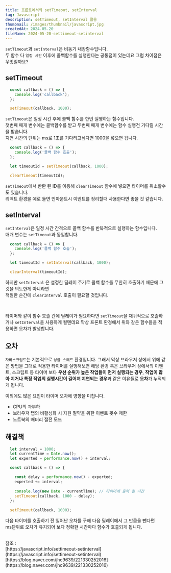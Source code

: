 ```yaml
---
title: 프론트에서의 setTimeout, setInterval
tag: Javascript
description: setTimeout, setInterval 활용
thumbnail: /images/thumbnail/javascript.jpg
createdAt: 2024.05.20
fileName: 2024-05-20-settimeout-setinterval
---
```


`setTimeout`과 `setInterval`은 비동기 내장함수입니다.<br/>
두 함수 다 `일정 시간` 이후에 콜백함수를 실행한다는 공통점이 있는데요 그럼 차이점은 무엇일까요?

## setTimeout

```javascript
  const callback = () => {
    console.log('callback');
  };

  setTimeout(callback, 1000);
```

`setTimeout`은 일정 시간 후에 콜백 함수를 한번 실행하는 함수입니다.<br/>
첫번째 매개 변수에는 콜백함수를 받고 두번째 매개 변수에는 함수 실행전 기다릴 시간을 받습니다.<br/>
지연 시간의 단위는 ms로 1초를 기다리고싶다면 1000을 넣으면 됩니다.

```javascript
  const callback = () => {
    console.log('콜백 함수 호출');
  };

  let timeoutId = setTimeout(callback, 1000);

  clearTimeout(timeoutId);
```

`setTimeout`에서 반환 된 ID를 이용해 `clearTimeout` 함수에 넣으면 타이머를 취소할수도 있습니다.<br/>
리액트 환경을 예로 들면 언마운트시 이벤트를 정리할때 사용한다면 좋을 것 같습니다.

## setInterval

`setInterval`은 일정 시간 간격으로 콜백 함수를 반복적으로 실행하는 함수입니다.<br/>
매개 변수는 `setTimeout`과 동일합니다.

```javascript
  const callback = () => {
    console.log('콜백 함수 호출');
  };

  let timeoutId = setInterval(callback, 1000);

  clearInterval(timeoutId);
```

하지만 `setInterval` 은 설정한 딜레이 주기로 콜백 함수를 무한히 호출하기 때문에 그것을 의도한게 아니라면<br/>
적절한 순간에 `clearInterval` 호출이 필요할 것입니다.

<br/>

타이머와 같이 함수 호출 간에 딜레이가 필요하다면 `setTimeout`을 재귀적으로 호출하거나 `setInterval`을 사용하게 될텐데요
막상 프론트 환경에서 위와 같은 함수들을 적용하면 오차가 발생합니다.

## 오차

`자바스크립트`는 기본적으로 `싱글 스레드` 환경입니다. 그래서 막상 브라우저 상에서 위에 같은 방법을 그대로 적용한
타이머를 실행해보면 해당 환경 혹은 브라우저 상에서의 이벤트, 스크립트 등 타이머 보다 <strong>우선 순위가 높은 작업들이
먼저 실행되는 경우</strong>, <strong>작업이 많아 지거나 특정 작업의 실행시간이 길어져 지연되는 경우</strong>과 같은 이유들로
<strong>오차</strong>가 누적되게 됩니다.

이외에도 많은 요인이 타이머 오차에 영향을 미칩니다.

- CPU의 과부하
- 브라우저 탭의 비활성화 시 자원 절약을 위한 이벤트 횟수 제한
- 노트북의 배터리 절전 모드

## 해결책

```javascript
  let interval = 1000;
  let currentTime = Date.now();
  let experted = performance.now() + interval;

  const callback = () => {

    const delay = performance.now() - experted;
    experted += interval;
    
    console.log(new Date - currentTime); // 타이머에 출력 될 시간
    setTimeout(callback, 1000 - delay);
  };
  
  setTimeout(callback, 1000);
```

다음 타이머를 호출하기 전 일어난 오차를 구해 다음 딜레이에서 그 만큼을 뺀다면<br/>
ms단위로 오차가 유지되어 보다 정확한 시간마다 함수가 호출되게 됩니다.


<br/>
참조 : <br/>
[https://javascript.info/settimeout-setinterval](https://javascript.info/settimeout-setinterval) <br/>
[https://blog.naver.com/jhc9639/221330252016](https://blog.naver.com/jhc9639/221330252016)